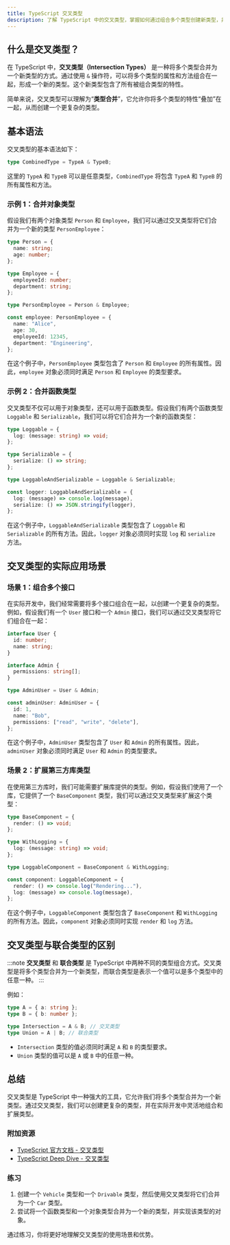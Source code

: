 ```yaml
---
title: TypeScript 交叉类型
description: 了解 TypeScript 中的交叉类型，掌握如何通过组合多个类型创建新类型，并探索其在实际开发中的应用场景。
---
```


## 什么是交叉类型？

在 TypeScript 中，**交叉类型（Intersection Types）** 是一种将多个类型合并为一个新类型的方式。通过使用 `&` 操作符，可以将多个类型的属性和方法组合在一起，形成一个新的类型。这个新类型包含了所有被组合类型的特性。

简单来说，交叉类型可以理解为“**类型合并**”，它允许你将多个类型的特性“叠加”在一起，从而创建一个更复杂的类型。

## 基本语法

交叉类型的基本语法如下：

```typescript
type CombinedType = TypeA & TypeB;
```

这里的 `TypeA` 和 `TypeB` 可以是任意类型，`CombinedType` 将包含 `TypeA` 和 `TypeB` 的所有属性和方法。

### 示例 1：合并对象类型

假设我们有两个对象类型 `Person` 和 `Employee`，我们可以通过交叉类型将它们合并为一个新的类型 `PersonEmployee`：

```typescript
type Person = {
  name: string;
  age: number;
};

type Employee = {
  employeeId: number;
  department: string;
};

type PersonEmployee = Person & Employee;

const employee: PersonEmployee = {
  name: "Alice",
  age: 30,
  employeeId: 12345,
  department: "Engineering",
};
```

在这个例子中，`PersonEmployee` 类型包含了 `Person` 和 `Employee` 的所有属性。因此，`employee` 对象必须同时满足 `Person` 和 `Employee` 的类型要求。

### 示例 2：合并函数类型

交叉类型不仅可以用于对象类型，还可以用于函数类型。假设我们有两个函数类型 `Loggable` 和 `Serializable`，我们可以将它们合并为一个新的函数类型：

```typescript
type Loggable = {
  log: (message: string) => void;
};

type Serializable = {
  serialize: () => string;
};

type LoggableAndSerializable = Loggable & Serializable;

const logger: LoggableAndSerializable = {
  log: (message) => console.log(message),
  serialize: () => JSON.stringify(logger),
};
```

在这个例子中，`LoggableAndSerializable` 类型包含了 `Loggable` 和 `Serializable` 的所有方法。因此，`logger` 对象必须同时实现 `log` 和 `serialize` 方法。

## 交叉类型的实际应用场景

### 场景 1：组合多个接口

在实际开发中，我们经常需要将多个接口组合在一起，以创建一个更复杂的类型。例如，假设我们有一个 `User` 接口和一个 `Admin` 接口，我们可以通过交叉类型将它们组合在一起：

```typescript
interface User {
  id: number;
  name: string;
}

interface Admin {
  permissions: string[];
}

type AdminUser = User & Admin;

const adminUser: AdminUser = {
  id: 1,
  name: "Bob",
  permissions: ["read", "write", "delete"],
};
```

在这个例子中，`AdminUser` 类型包含了 `User` 和 `Admin` 的所有属性。因此，`adminUser` 对象必须同时满足 `User` 和 `Admin` 的类型要求。

### 场景 2：扩展第三方库类型

在使用第三方库时，我们可能需要扩展库提供的类型。例如，假设我们使用了一个库，它提供了一个 `BaseComponent` 类型，我们可以通过交叉类型来扩展这个类型：

```typescript
type BaseComponent = {
  render: () => void;
};

type WithLogging = {
  log: (message: string) => void;
};

type LoggableComponent = BaseComponent & WithLogging;

const component: LoggableComponent = {
  render: () => console.log("Rendering..."),
  log: (message) => console.log(message),
};
```

在这个例子中，`LoggableComponent` 类型包含了 `BaseComponent` 和 `WithLogging` 的所有方法。因此，`component` 对象必须同时实现 `render` 和 `log` 方法。

## 交叉类型与联合类型的区别

:::note
**交叉类型** 和 **联合类型** 是 TypeScript 中两种不同的类型组合方式。交叉类型是将多个类型合并为一个新类型，而联合类型是表示一个值可以是多个类型中的任意一种。
:::

例如：

```typescript
type A = { a: string };
type B = { b: number };

type Intersection = A & B; // 交叉类型
type Union = A | B; // 联合类型
```

- `Intersection` 类型的值必须同时满足 `A` 和 `B` 的类型要求。
- `Union` 类型的值可以是 `A` 或 `B` 中的任意一种。

## 总结

交叉类型是 TypeScript 中一种强大的工具，它允许我们将多个类型合并为一个新类型。通过交叉类型，我们可以创建更复杂的类型，并在实际开发中灵活地组合和扩展类型。

### 附加资源

- [TypeScript 官方文档 - 交叉类型](https://www.typescriptlang.org/docs/handbook/2/objects.html#intersection-types)
- [TypeScript Deep Dive - 交叉类型](https://basarat.gitbook.io/typescript/type-system/intersection-types)

### 练习

1. 创建一个 `Vehicle` 类型和一个 `Drivable` 类型，然后使用交叉类型将它们合并为一个 `Car` 类型。
2. 尝试将一个函数类型和一个对象类型合并为一个新的类型，并实现该类型的对象。

通过练习，你将更好地理解交叉类型的使用场景和优势。